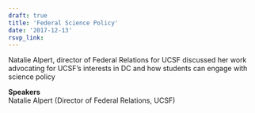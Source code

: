 ```yaml
---
draft: true 
title: 'Federal Science Policy'
date: '2017-12-13'
rsvp_link: 
---
```


Natalie Alpert, director of Federal Relations for UCSF discussed her work advocating for UCSF’s interests in DC and how students can engage with science policy

<b>Speakers</b>  
Natalie Alpert (Director of Federal Relations, UCSF)




